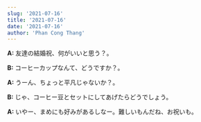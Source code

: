 ```yaml
---
slug: '2021-07-16'
title: '2021-07-16'
date: '2021-07-16'
author: 'Phan Cong Thang'
---
```


**A:** 友達の結婚祝、何がいいと思う？。

**B:** コーヒーカップなんて、どうですか？。

**A:** うーん、ちょっと平凡じゃないか？。

**B:** じゃ、コーヒー豆とセットにしてあげたらどうでしょう。

**A:** いやー、まめにも好みがあるしなー。難しいもんだね、お祝いも。
